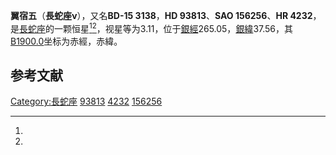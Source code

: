 {{Starbox begin
| name = 長蛇座ν
}}
{{Starbox observe
| epoch = [[J2000.0|J2000.0]]
| constell = [[長蛇座|長蛇座]]<ref name=SIMBAD>{{cite web
 | url=http://simbad.u-strasbg.fr/simbad/sim-id?Ident=HR+4232
 | title =Pulsating variable Star
 | publisher=Centre de Données astronomiques de Strasbourg
 | work=SIMBAD
 | accessdate=2012-07-13}}</ref><ref name=DATA>{{cite web
 | url=http://vizier.u-strasbg.fr/viz-bin/VizieR-5?-out.add=.&-source=5050&-corr=PK=HR&-out.max=9999&HR=4232
 | title =VizieR Detailed Page
 | accessdate=2012-07-13}}</ref>
| 星官 = [[翼_(星官)|翼]]
| ra = {{RA|10|49|37.5}}<ref name=SIMBAD /><ref name=DATA />
| dec = {{DEC|-16|11|37}}<ref name=SIMBAD /><ref name=DATA />
| appmag_v = 3.11<ref name=SIMBAD /><ref name=DATA />
}}
{{Starbox character
| class = K2III<ref name=SIMBAD /><ref name=DATA />
| b-v = 1.25<ref name=SIMBAD /><ref name=DATA />
| u-b = 1.3<ref name=SIMBAD /><ref name=DATA />
| r-i = 0.64<ref name=SIMBAD /><ref name=DATA />
| variable = 
}}
{{Starbox astrometry
| radial_v = 1.3
| prop_mo_ra = -1
| parallax = 0.028
| p_error = 
}}
{{Starbox catalog
| names =BD-15 3138，[[SAO星表|SAO]] 156256，[[HD星表|HD]] 93813，[[HR星表|HR]] 4232}}
{{Starbox reference |Simbad=HR+4232}}
{{Starbox end}}

'''翼宿五'''（'''長蛇座ν'''），又名'''BD-15 3138'''，'''HD 93813'''、'''SAO 156256'''、'''HR 4232'''，是[[長蛇座|長蛇座]]的一颗恒星<ref name=SIMBAD /><ref name=DATA />，视星等为3.11，位于[[銀道座標系|銀經]]265.05，[[銀道座標系|銀緯]]37.56，其[[B1900.0|B1900.0]]坐标为赤經{{RA|10|44|41.4}}，赤緯{{DEC|-15|37.56|13}}。

== 参考文献 ==
{{reflist}}

{{star-stub}}

{{長蛇座恒星}}
{{星官|翼宿|22|7}}
[[Category:長蛇座|Category:長蛇座]]
[[Category:HD和HDE天體|93813]]
[[Category:HR天體|4232]]
[[Category:SAO天體|156256]]